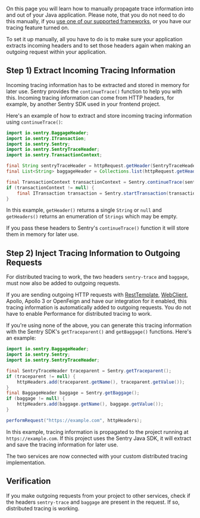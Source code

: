 On this page you will learn how to manually propagate trace information into and out of your Java application. Please note, that you do not need to do this manually, if you [use one of our supported frameworks](/platforms/java/distributed-tracing/#how-to-use-distributed-tracing), or you have our <PlatformLink to="/tracing/">tracing feature</PlatformLink> turned on.

To set it up manually, all you have to do is to make sure your application extracts incoming headers and to set those headers again when making an outgoing request within your application.

## Step 1) Extract Incoming Tracing Information

Incoming tracing information has to be extracted and stored in memory for later use. Sentry provides the `continueTrace()` function to help you with this. Incoming tracing information can come from HTTP headers, for example, by another Sentry SDK used in your frontend project.

Here's an example of how to extract and store incoming tracing information using `continueTrace()`:

```java
import io.sentry.BaggageHeader;
import io.sentry.ITransaction;
import io.sentry.Sentry;
import io.sentry.SentryTraceHeader;
import io.sentry.TransactionContext;

final String sentryTraceHeader = httpRequest.getHeader(SentryTraceHeader.SENTRY_TRACE_HEADER);
final List<String> baggageHeader = Collections.list(httpRequest.getHeaders(BaggageHeader.BAGGAGE_HEADER));

final TransactionContext transactionContext = Sentry.continueTrace(sentryTraceHeader, baggageHeader);
if (transactionContext != null) {
    final ITransaction transaction = Sentry.startTransaction(transactionContext);
}
```

In this example, `getHeader()` returns a single `String` or `null` and `getHeaders()` returns an enumeration of `Strings` which may be empty.

If you pass these headers to Sentry's `continueTrace()` function it will store them in memory for later use.

## Step 2) Inject Tracing Information to Outgoing Requests

For distributed tracing to work, the two headers `sentry-trace` and `baggage`, must now also be added to outgoing requests.

If you are sending outgoing HTTP requests with [RestTemplate](https://docs.spring.io/spring-framework/docs/current/javadoc-api/org/springframework/web/client/RestTemplate.html), [WebClient](https://docs.spring.io/spring-framework/reference/web/webflux-webclient.html), Apollo, Apollo 3 or OpenFeign and have our integration for it enabled, this tracing information is automatically added to outgoing requests. You do not have to enable Performance for distributed tracing to work.

If you're using none of the above, you can generate this tracing information with the Sentry SDK's `getTraceparent()` and `getBaggage()` functions. Here's an example:

```java
import io.sentry.BaggageHeader;
import io.sentry.Sentry;
import io.sentry.SentryTraceHeader;

final SentryTraceHeader traceparent = Sentry.getTraceparent();
if (traceparent != null) {
    httpHeaders.add(traceparent.getName(), traceparent.getValue());
}
final BaggageHeader baggage = Sentry.getBaggage();
if (baggage != null) {
    httpHeaders.add(baggage.getName(), baggage.getValue());
}

performRequest("https://example.com", httpHeaders);
```

In this example, tracing information is propagated to the project running at `https://example.com`. If this project uses the Sentry Java SDK, it will extract and save the tracing information for later use.

The two services are now connected with your custom distributed tracing implementation.

## Verification

If you make outgoing requests from your project to other services, check if the headers `sentry-trace` and `baggage` are present in the request. If so, distributed tracing is working.
